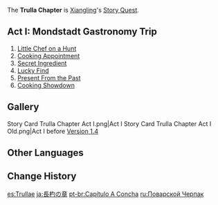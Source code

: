 {{Chapter Infobox
|character       = Xiangling
|short           = Trulla
|act1            = Mondstadt Gastronomy Trip
|ARReq1          = 13
|archonQuestReq1 = [[Prologue]] Act I: [[The Outlander Who Caught the Wind]]
}}
The '''Trulla Chapter''' is [[Xiangling]]'s [[Story Quest]].

==Act I: Mondstadt Gastronomy Trip==
{{Main|Mondstadt Gastronomy Trip}}
#[[Little Chef on a Hunt]]
#[[Cooking Appointment]]
#[[Secret Ingredient]]
#[[Lucky Find]]
#[[Present From the Past]]
#[[Cooking Showdown]]

==Gallery==
<gallery>
Story Card Trulla Chapter Act I.png|Act I
Story Card Trulla Chapter Act I Old.png|Act I before [[Version 1.4]]
</gallery>

==Other Languages==
{{Other Languages
|en      = Trulla Chapter
|zhs     = 长杓之章
|zhs_rm  = Cháng Biāo zhī Zhāng
|zht     = 長杓之章
|zht_rm  = Cháng Biāo zhī Zhāng
|zh_tl   = Chapter of the Long Dipper
|ja      = 長杓の章
|ja_rm   = Choushaku no Shou{{Assumed}}
|ja_tl   = Chapter of the Long Dipper
|ko      = 국자의 장
|ko_rm   = Gukja-ui Jang
|ko_tl   = Ladle Chapter
|es      = El cucharón
|es_tl   = The Ladle
|fr      = Truella
|fr_tl   = Trulla
|ru      = Поварской Черпак
|ru_tl   = Cook's Ladle
|th      = บทแห่งทัพพี
|th_rm   = Bot Haeng Thapphi
|th_tl   = Chapter of the Ladle
|vi      = Chương Trường Tiêu
|vi_tl   = 
|de      = Trulla
|id      = Chapter Ladle
|pt      = A Concha
|pt_tl   = 
|tr      = 
|tr_tl   = 
|it      = 
|it_tl   = 
}}

==Change History==
{{Change History|1.0}}

[[es:Trullae]]
[[ja:長杓の章]]
[[pt-br:Capítulo A Concha]]
[[ru:Поварской Черпак]]